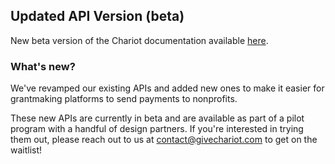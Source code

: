 ## Updated API Version (beta)

New beta version of the Chariot documentation available [here](/v2024-10-30).

### What's new?

We've revamped our existing APIs and added new ones to make it easier for grantmaking platforms to send payments to nonprofits.

These new APIs are currently in beta and are available as part of a pilot program with a handful of design partners.
If you're interested in trying them out, please reach out to us at contact@givechariot.com to get on the waitlist!